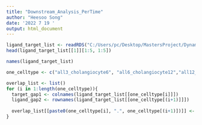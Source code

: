```yaml
---
title: "Downstream_Analysis_PerTime"
author: "Heesoo Song"
date: '2022 7 19 '
output: html_document
---
```


```r
ligand_target_list <- readRDS("C:/Users/pc/Desktop/MastersProject/Dynamic_NicheNet/Dynamic_NicheNet/Dynamic_NicheNet_PerTime/ligand_target_list.rds")
head(ligand_target_list[[1]][1:5, 1:5])
```

```r
names(ligand_target_list)
```

```r
one_celltype <- c("all3_cholangiocyte6", "all6_cholangiocyte12","all12_cholangiocyte24","all24_cholangiocyte36","all36_cholangiocyte48", "all48_cholangiocyte72", "all72_cholangiocyte96", "all96_cholangiocyte120","all120_cholangiocyte168")

overlap_list <- list()
for (i in 1:length(one_celltype)){
  target_gap1 <- colnames(ligand_target_list[[one_celltype[i]]])
  ligand_gap2 <- rownames(ligand_target_list[[one_celltype[(i+1)]]])
  
  overlap_list[[paste0(one_celltype[i], ".", one_celltype[(i+1)])]] <- intersect(target_gap1, ligand_gap2)
}
```

